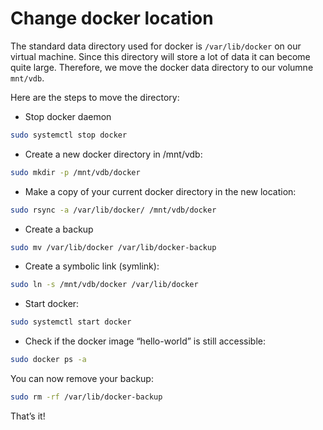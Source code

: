 # Change docker location

The standard data directory used for docker is `/var/lib/docker` on our virtual machine. Since this directory will store a lot of data it can become quite large. Therefore, we move the docker data directory to our volumne `mnt/vdb`.

Here are the steps to move the directory:

- Stop docker daemon

```bash
sudo systemctl stop docker

```

- Create a new docker directory in /mnt/vdb:

```bash
sudo mkdir -p /mnt/vdb/docker

```

- Make a copy of your current docker directory in the new location:

```bash
sudo rsync -a /var/lib/docker/ /mnt/vdb/docker

```

- Create a backup

```bash
sudo mv /var/lib/docker /var/lib/docker-backup
```

- Create a symbolic link (symlink):


```bash
sudo ln -s /mnt/vdb/docker /var/lib/docker
```

- Start docker:

```bash
sudo systemctl start docker
```

- Check if the docker image "hello-world" is still accessible:

```bash
sudo docker ps -a
```

You can now remove your backup:


```bash
sudo rm -rf /var/lib/docker-backup

```

That's it!